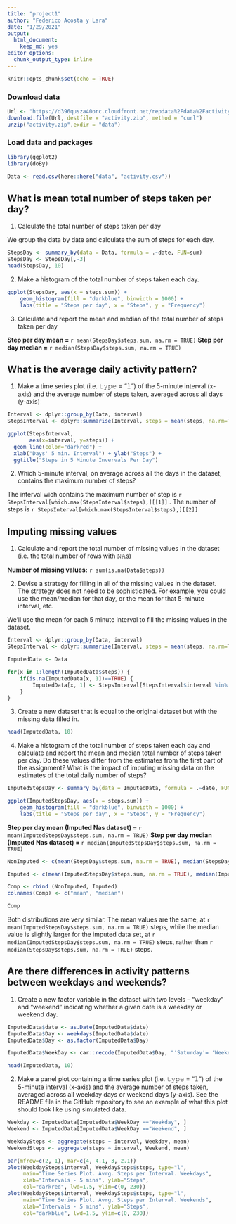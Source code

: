 ```yaml
---
title: "project1"
author: "Federico Acosta y Lara"
date: "1/29/2021"
output: 
  html_document: 
    keep_md: yes
editor_options: 
  chunk_output_type: inline
---
```


```r
knitr::opts_chunk$set(echo = TRUE)
```

### Download data
```r
Url <- "https://d396qusza40orc.cloudfront.net/repdata%2Fdata%2Factivity.zip"
download.file(Url, destfile = "activity.zip", method = "curl")
unzip("activity.zip",exdir = "data")

```


### Load data and packages
```r
library(ggplot2)
library(doBy)

Data <- read.csv(here::here("data", "activity.csv"))

```


## What is mean total number of steps taken per day?

1. Calculate the total number of steps taken per day

We group the data by date and calculate the sum of steps for each day.
```r

StepsDay <- summary_by(data = Data, formula = .~date, FUN=sum)
StepsDay <- StepsDay[,-3]
head(StepsDay, 10)
```

2. Make a histogram of the total number of steps taken each day. 

```r
ggplot(StepsDay, aes(x = steps.sum)) +
    geom_histogram(fill = "darkblue", binwidth = 1000) +
    labs(title = "Steps per day", x = "Steps", y = "Frequency")
```

3. Calculate and report the mean and median of the total number of steps taken per day

**Step per day mean = ** `r mean(StepsDay$steps.sum, na.rm = TRUE)`
**Step per day median = ** `r median(StepsDay$steps.sum, na.rm = TRUE)`


## What is the average daily activity pattern?

1. Make a time series plot (i.e. 𝚝𝚢𝚙𝚎 = "𝚕") of the 5-minute interval (x-axis) and the average number of steps taken, averaged across all days (y-axis)

```r

Interval <- dplyr::group_by(Data, interval)
StepsInterval <- dplyr::summarise(Interval, steps = mean(steps, na.rm=T))

ggplot(StepsInterval, 
       aes(x=interval, y=steps)) +
  geom_line(color="darkred") +
  xlab("Days' 5 min. Interval") + ylab("Steps") +
  ggtitle("Steps in 5 Minute Invervals Per Day")
```

2. Which 5-minute interval, on average across all the days in the dataset, contains the maximum number of steps?

The interval wich contains the maximum number of step is `r StepsInterval[which.max(StepsInterval$steps),][[1]]` . The number of steps is `r StepsInterval[which.max(StepsInterval$steps),][[2]]`


## Imputing missing values

1. Calculate and report the total number of missing values in the dataset (i.e. the total number of rows with 𝙽𝙰s)

**Number of missing values:** `r sum(is.na(Data$steps))`


2. Devise a strategy for filling in all of the missing values in the dataset. The strategy does not need to be sophisticated. For example, you could use the mean/median for that day, or the mean for that 5-minute interval, etc.

We'll use the mean for each 5 minute interval to fill the missing values in the dataset.

```r

Interval <- dplyr::group_by(Data, interval)
StepsInterval <- dplyr::summarise(Interval, steps = mean(steps, na.rm=T))

ImputedData <- Data

for(x in 1:length(ImputedData$steps)) {
    if(is.na(ImputedData[x, 1])==TRUE) {
        ImputedData[x, 1] <- StepsInterval[StepsInterval$interval %in% ImputedData[x, 3], 2]
    }
}

```


3. Create a new dataset that is equal to the original dataset but with the missing data filled in.

```r
head(ImputedData, 10)
```


4. Make a histogram of the total number of steps taken each day and calculate and report the mean and median total number of steps taken per day. Do these values differ from the estimates from the first part of the assignment? What is the impact of imputing missing data on the estimates of the total daily number of steps?


```r
ImputedStepsDay <- summary_by(data = ImputedData, formula = .~date, FUN=sum)

ggplot(ImputedStepsDay, aes(x = steps.sum)) +
    geom_histogram(fill = "darkblue", binwidth = 1000) +
    labs(title = "Steps per day", x = "Steps", y = "Frequency")


```


**Step per day mean (Imputed Nas dataset) = ** `r mean(ImputedStepsDay$steps.sum, na.rm = TRUE)`
**Step per day median  (Imputed Nas dataset) = ** `r median(ImputedStepsDay$steps.sum, na.rm = TRUE)`


```r
NonImputed <- c(mean(StepsDay$steps.sum, na.rm = TRUE), median(StepsDay$steps.sum, na.rm = TRUE))

Imputed <- c(mean(ImputedStepsDay$steps.sum, na.rm = TRUE), median(ImputedStepsDay$steps.sum, na.rm = TRUE))

Comp <- rbind (NonImputed, Imputed)
colnames(Comp) <- c("mean", "median")

Comp
```

Both distributions are very similar. The mean values are the same, at  `r mean(ImputedStepsDay$steps.sum, na.rm = TRUE)` steps, while the median value is slightly larger for the imputed data set, at `r median(ImputedStepsDay$steps.sum, na.rm = TRUE)` steps, rather than `r median(StepsDay$steps.sum, na.rm = TRUE)` steps.

## Are there differences in activity patterns between weekdays and weekends?

1. Create a new factor variable in the dataset with two levels – “weekday” and “weekend” indicating whether a given date is a weekday or weekend day.


```r
ImputedData$date <- as.Date(ImputedData$date)
ImputedData$Day <- weekdays(ImputedData$date)
ImputedData$Day <- as.factor(ImputedData$Day)

ImputedData$WeekDay <- car::recode(ImputedData$Day, "'Saturday'= 'Weekend'; 'Sunday'= 'Weekend'; else = 'Weekday' ")

head(ImputedData, 10)
```

2. Make a panel plot containing a time series plot (i.e. 𝚝𝚢𝚙𝚎 = "𝚕") of the 5-minute interval (x-axis) and the average number of steps taken, averaged across all weekday days or weekend days (y-axis). See the README file in the GitHub repository to see an example of what this plot should look like using simulated data.

```r

Weekday <- ImputedData[ImputedData$WeekDay =="Weekday", ]
Weekend <- ImputedData[ImputedData$WeekDay =="Weekend", ]

WeekdaySteps <- aggregate(steps ~ interval, Weekday, mean)
WeekendSteps <- aggregate(steps ~ interval, Weekend, mean)

```


```r

par(mfrow=c(2, 1), mar=c(4, 4.1, 3, 2.1))
plot(WeekdaySteps$interval, WeekdaySteps$steps, type="l",
     main="Time Series Plot. Avrg. Steps per Interval. Weekdays",
     xlab="Intervals - 5 mins", ylab="Steps",
     col="darkred", lwd=1.5, ylim=c(0, 230))
plot(WeekdaySteps$interval, WeekdaySteps$steps, type="l",
     main="Time Series Plot. Avrg. Steps per Interval. Weekends",
     xlab="Intervals - 5 mins", ylab="Steps",
     col="darkblue", lwd=1.5, ylim=c(0, 230))

```


